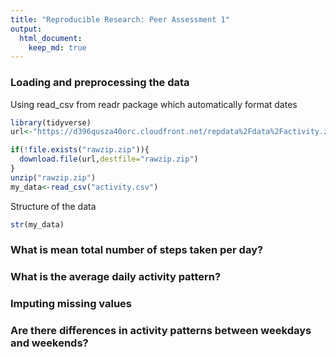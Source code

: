 ```yaml
---
title: "Reproducible Research: Peer Assessment 1"
output: 
  html_document:
    keep_md: true
---
```



### Loading and preprocessing the data
Using read_csv from readr package which automatically
format dates
```r
library(tidyverse)
url<-"https://d396qusza40orc.cloudfront.net/repdata%2Fdata%2Factivity.zip" 

if(!file.exists("rawzip.zip")){
  download.file(url,destfile="rawzip.zip")
}
unzip("rawzip.zip")
my_data<-read_csv("activity.csv")
```
Structure of the data  
```r
str(my_data)
```
### What is mean total number of steps taken per day?



### What is the average daily activity pattern?



### Imputing missing values



### Are there differences in activity patterns between weekdays and weekends?
